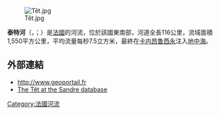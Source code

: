 [[Image:Têt.jpg|right]]

{{coord|42|42|48|N|3|2|23|E|display=title}}

'''泰特河'''（{{lang-fr|Têt}}，{{IPA-fr|tɛt|lang|LL-Q150 (fra)-Fabricio Cardenas (Culex)-Têt.wav}}；{{lang-ca|Tet}}）是[[法國|法國]]的河流，位於該國東南部，河道全長116公里，流域面積1,550平方公里，平均流量每秒7.5立方米，最終在[[卡内昂鲁西永|卡内昂鲁西永]]注入[[地中海|地中海]]。

==外部連結==
*http://www.geoportail.fr {{Wayback|url=http://www.geoportail.fr/ |date=20101215171356 }}
*[http://sandre.eaufrance.fr/app/chainage/courdo/htm/Y04-0400.php?cg=Y04-0400 The Têt at the Sandre database]

{{France-geo-stub}}
[[Category:法國河流|Category:法國河流]]